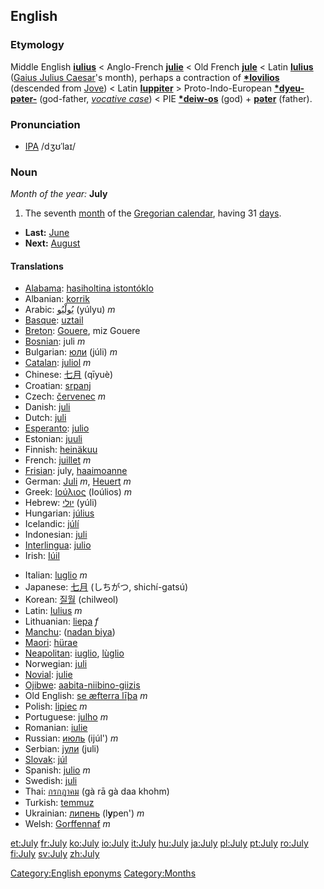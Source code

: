 ==English==
===Etymology===
Middle English '''[[iulius]]''' < Anglo-French '''[[julie]]''' < Old French '''[[jule]]''' < Latin '''[[Iulius]]''' ([[Gaius Julius Caesar]]'s month), perhaps a contraction of '''[[*Iovilios]]''' (descended from [[Jove]]) < Latin '''[[Iuppiter]]''' > Proto-Indo-European '''[[*dyeu-pəter-]]''' (god-father, ''[[vocative case]]'') < PIE '''[[*deiw-os]]''' (god) + '''[[pəter]]''' (father).

===Pronunciation===
*[[w:IPA|IPA]] /dʒʊˈlaɪ/

{{rfap}}

===Noun===
''Month of the year:'' '''July'''
#The seventh [[month]] of the [[Gregorian calendar]], having 31 [[day]]s.
*'''Last:''' [[June]]
*'''Next:''' [[August]]

====Translations====
{{top}}
*[[Alabama]]: [[hasiholtina istontóklo]]
*Albanian: [[korrik]]
*Arabic: [[يوليو|يُولْيُو]] (yúlyu) ''m''
*[[Basque]]: [[uztail]]
*[[Breton]]: [[Gouere]], miz Gouere
*[[Bosnian]]: juli ''m''
*Bulgarian: [[юли]] (júli) ''m''
*[[Catalan]]: [[juliol]] ''m''
*Chinese: [[七月]] (qīyuè)
*Croatian: [[srpanj]]
*Czech: [[červenec]] ''m''
*Danish: [[juli]]
*Dutch: [[juli]]
*[[Esperanto]]: [[julio]]
*Estonian: [[juuli]]
*Finnish: [[heinäkuu]]
*French: [[juillet]] ''m''
*[[Frisian]]: july, [[haaimoanne]]
*German: [[Juli]] ''m'', [[Heuert]] ''m''
*Greek: [[Ιούλιος]] (Ioúlios) ''m''
*Hebrew: [[יולי]] (yúli)
*Hungarian: [[július]]
*Icelandic: [[júlí]]
*Indonesian: [[juli]]
*[[Interlingua]]: [[julio]]
*Irish: [[Iúil]]
{{mid}}
*Italian: [[luglio]] ''m''
*Japanese: [[七月]] (しちがつ, shichí-gatsú)
*Korean: [[질월]] (chilweol)
*Latin: [[Iulius]] ''m''
*Lithuanian: [[liepa]] ''f'' 
*[[Manchu]]: ([[nadan biya]])
*[[Maori]]: [[hürae]]
*[[Neapolitan]]: [[iuglio]], [[lùglio]]
*Norwegian: [[juli]]
*[[Novial]]: [[julie]]
*[[Ojibwe]]: [[aabita-niibino-giizis]]
*Old English: [[se æfterra liþa|se æfterra līþa]] ''m''
*Polish: [[lipiec]] ''m''
*Portuguese: [[julho]] ''m''
*Romanian: [[iulie]]
*Russian: [[июль]] (ijúl') ''m''
*Serbian: [[јули]] (juli)
*[[Slovak]]: [[júl]]
*Spanish: [[julio]] ''m''
*Swedish: [[juli]]
*Thai: [[กรกฎาคม]] (gà rā gà daa khohm)
*Turkish: [[temmuz]]
*Ukrainian: [[липень]] (l'''y'''pen') ''m''
*Welsh: [[Gorffennaf]] ''m''
{{bottom}}

[[Category:English eponyms]]
[[Category:Months]]

[[et:July]]
[[fr:July]]
[[ko:July]]
[[io:July]]
[[it:July]]
[[hu:July]]
[[ja:July]]
[[pl:July]]
[[pt:July]]
[[ro:July]]
[[fi:July]]
[[sv:July]]
[[zh:July]]